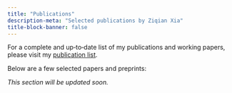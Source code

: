 ```yaml
---
title: "Publications"
description-meta: "Selected publications by Ziqian Xia"
title-block-banner: false
---
```


For a complete and up‑to‑date list of my publications and working
papers, please visit my [publication list](https://ziqian-xia.tech/publist/).

Below are a few selected papers and preprints:

*This section will be updated soon.*